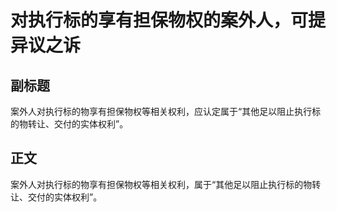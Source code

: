 # 对执行标的享有担保物权的案外人，可提异议之诉
## 副标题
案外人对执行标的物享有担保物权等相关权利，应认定属于“其他足以阻止执行标的物转让、交付的实体权利”。
## 正文
案外人对执行标的物享有担保物权等相关权利，属于“其他足以阻止执行标的物转让、交付的实体权利”。